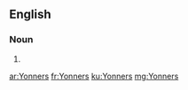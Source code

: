 ==English==

===Noun===
{{head|en|plural}}

# {{plural of|Yonner|lang=en|nocat=1}}

[[ar:Yonners]]
[[fr:Yonners]]
[[ku:Yonners]]
[[mg:Yonners]]